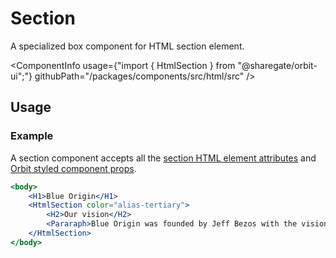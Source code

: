 
<Meta
    title="Html elements/Section"
    id="html-section"
/>

# Section

<Tagline>A specialized <Link href="?path=/docs/box--default-story">box</Link> component for HTML section element.</Tagline>

<ComponentInfo
    usage={"import { HtmlSection } from \"@sharegate/orbit-ui\";"}
    githubPath="/packages/components/src/html/src"
/>

## Usage

### Example

A section component accepts all the [section HTML element attributes](https://developer.mozilla.org/en-US/docs/Web/HTML/Element/section) and [Orbit styled component props](?path=/docs/styling--page).

```jsx
<body>
    <H1>Blue Origin</H1>
    <HtmlSection color="alias-tertiary">
        <H2>Our vision</H2>
        <Pararaph>Blue Origin was founded by Jeff Bezos with the vision of enabling a future where millions of people are living and working in space to benefit Earth.</Pararaph>
    </HtmlSection>
</body>
```
